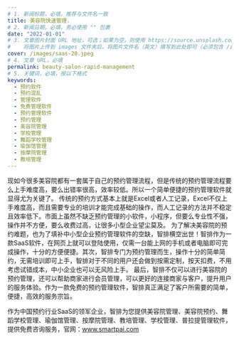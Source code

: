 ```yaml
---
# 1. 新闻标题，必填，推荐与文件名一致
title: 美容院快速管理.
# 2. 新闻日期，必填，务必使用 "" 包裹
date: "2022-01-01"
# 3. 文章图片封面 URL 地址，可选；如果为空，则使用 https://source.unsplash.com/800x450/?city
#    将图片上传到 images 文件夹后，将图片文件名（英文）填写到此处即可（必须包含 /images/ 前缀）
cover: /images/saas-20.jpeg
# 4. 文章 URL，必填
permalink: beauty-salon-rapid-management
# 5. 关键词，必填，按以下格式
keywords:
  - 预约软件
  - 预约混乱
  - 管理软件
  - 免费管理软件
  - 预约管理软件
  - 预约管理
  - 美容院管理
  - 学校管理
  - 舞蹈学校管理
  - 瑜伽馆管理
  - 按摩院管理
  - 教培管理
---
```

  
现如今很多美容院都有一套属于自己的预约管理流程，但是传统的预约管理流程要么上手难度高，要么出错率很高，效率较低。所以一个简单便捷的预约管理软件就显得尤为关键了。
传统的预约方式基本上就是Excel或者人工记录，Excel不仅上手难度高，而且需要专业的培训才能完成基础的操作，而人工记录的方法并不稳定且效率低下。市面上虽然不缺乏预约管理的小软件，小程序，但要么专业性不强，操作并不方便，要么收费过高，让很多小型企业望尘莫及。
为了解决美容院的预约难题，也为了填补中小型企业预约管理软件的空缺，智排横空出世！智排作为一款SaaS软件，在网页上就可以登陆使用，仅需一台能上网的手机或者电脑即可完成操作，十分的方便便捷。其次，智排专门为预约管理而生，操作十分的简单简约，无需培训即可上手，智排对于不同的用户还会做到按需定制，按天扣费，不用考虑试错成本，中小企业也可以无风险上手。
最后，智排不仅可以进行美容院的预约管理，还可以帮助商家进行会员管理，可以更好的连接商家与客户，提升用户的服务体验。作为一款免费的预约管理软件，智排真正满足了客户所需要的简单，便捷，高效的服务宗旨。

作为中国预约行业SaaS的领军企业，智排为您提供美容院管理、美容院预约、舞蹈学校管理、瑜伽馆管理、按摩院管理、教培管理、学校管理、普拉提管理软件，提供免费咨询服务，官网：www.smartpai.com
